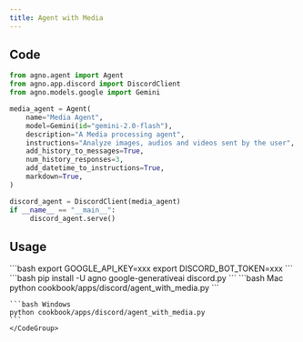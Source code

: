 ```yaml
---
title: Agent with Media
---
```


## Code

```python cookbook/apps/discord/agent_with_media.py
from agno.agent import Agent
from agno.app.discord import DiscordClient
from agno.models.google import Gemini

media_agent = Agent(
    name="Media Agent",
    model=Gemini(id="gemini-2.0-flash"),
    description="A Media processing agent",
    instructions="Analyze images, audios and videos sent by the user",
    add_history_to_messages=True,
    num_history_responses=3,
    add_datetime_to_instructions=True,
    markdown=True,
)

discord_agent = DiscordClient(media_agent)
if __name__ == "__main__":
     discord_agent.serve()
```

## Usage

<Steps>
  <Snippet file="create-venv-step.mdx" />

  <Step title="Set your API keys">
    ```bash
    export GOOGLE_API_KEY=xxx
    export DISCORD_BOT_TOKEN=xxx
    ```
  </Step>

  <Step title="Install libraries">
    ```bash
    pip install -U agno google-generativeai discord.py
    ```
  </Step>

  <Step title="Run Agent">
    <CodeGroup>
    ```bash Mac
    python cookbook/apps/discord/agent_with_media.py
    ```

    ```bash Windows
    python cookbook/apps/discord/agent_with_media.py
    ```
    </CodeGroup>
  </Step>
</Steps>
